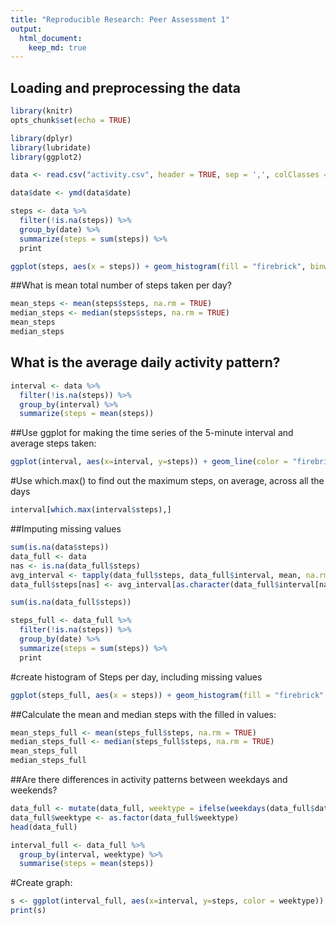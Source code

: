 ```yaml
---
title: "Reproducible Research: Peer Assessment 1"
output: 
  html_document:
    keep_md: true
---
```

## Loading and preprocessing the data
```r
library(knitr)
opts_chunk$set(echo = TRUE)

library(dplyr)
library(lubridate)
library(ggplot2)

data <- read.csv("activity.csv", header = TRUE, sep = ',', colClasses = c("numeric", "character","integer"))

data$date <- ymd(data$date)

steps <- data %>%
  filter(!is.na(steps)) %>%
  group_by(date) %>%
  summarize(steps = sum(steps)) %>%
  print
```
```r
ggplot(steps, aes(x = steps)) + geom_histogram(fill = "firebrick", binwidth = 1000) + labs(title = "Histogram of Steps per day", x = "Steps per day", y = "Frequency")
```
##What is mean total number of steps taken per day?
```r
mean_steps <- mean(steps$steps, na.rm = TRUE)
median_steps <- median(steps$steps, na.rm = TRUE)
mean_steps
median_steps
```
## What is the average daily activity pattern?
```r
interval <- data %>%
  filter(!is.na(steps)) %>%
  group_by(interval) %>%
  summarize(steps = mean(steps))
```
##Use ggplot for making the time series of the 5-minute interval and average steps taken:
```r
ggplot(interval, aes(x=interval, y=steps)) + geom_line(color = "firebrick")
```
#Use which.max() to find out the maximum steps, on average, across all the days
```r
interval[which.max(interval$steps),]
```
##Imputing missing values
```r
sum(is.na(data$steps))
data_full <- data
nas <- is.na(data_full$steps)
avg_interval <- tapply(data_full$steps, data_full$interval, mean, na.rm=TRUE, simplify=TRUE)
data_full$steps[nas] <- avg_interval[as.character(data_full$interval[nas])]

sum(is.na(data_full$steps)) 

steps_full <- data_full %>%
  filter(!is.na(steps)) %>%
  group_by(date) %>%
  summarize(steps = sum(steps)) %>%
  print
```
#create histogram of Steps per day, including missing values
```r
ggplot(steps_full, aes(x = steps)) + geom_histogram(fill = "firebrick", binwidth = 1000) + labs(title = "Histogram of Steps per day, including missing values", x = "Steps per day", y = "Frequency")
```
##Calculate the mean and median steps with the filled in values:
```r
mean_steps_full <- mean(steps_full$steps, na.rm = TRUE)
median_steps_full <- median(steps_full$steps, na.rm = TRUE)
mean_steps_full
median_steps_full
```
##Are there differences in activity patterns between weekdays and weekends?
```r
data_full <- mutate(data_full, weektype = ifelse(weekdays(data_full$date) == "Saturday" | weekdays(data_full$date) == "Sunday", "weekend", "weekday"))
data_full$weektype <- as.factor(data_full$weektype)
head(data_full)

interval_full <- data_full %>%
  group_by(interval, weektype) %>%
  summarise(steps = mean(steps))
```
#Create graph:
```r
s <- ggplot(interval_full, aes(x=interval, y=steps, color = weektype)) + geom_line() + facet_wrap(~weektype, ncol = 1, nrow=2)
print(s)
```
